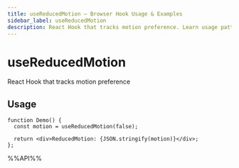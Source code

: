 ```yaml
---
title: useReducedMotion – Browser Hook Usage & Examples
sidebar_label: useReducedMotion
description: React Hook that tracks motion preference. Learn usage patterns, best practices, and code examples for React developers.
---
```

# useReducedMotion

React Hook that tracks motion preference


## Usage

```tsx live
function Demo() {
  const motion = useReducedMotion(false);

  return <div>ReducedMotion: {JSON.stringify(motion)}</div>;
};

```

%%API%%
